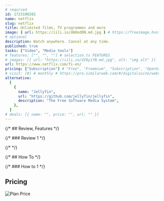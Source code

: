 ```yaml
---
# requried
id: 1723100202
name: netflix
slug: netflix
title: Unlimited films, TV programmes and more
image: { url: https://iili.io/dA0odDN.md.jpg } # https://freeimage.host/
# optional
description: Watch anywhere. Cancel at any time.
published: true
tasks: ["Video", "Media tools"]
# features: ["", "", ""] # selection.ts FEATURES
# images: [{ url: "https://iili.io/dI8yiYB.md.jpg", alt: "img alt" }]
url: https://www.netflix.com/fi-en/
pricing: ["Subscription"] # "Free", "Freemium", "Subscription", "OpenSource", "Paid"
# visit: [0] # monthly # https://pro.similarweb.com/#/digitalsuite/websiteanalysis/home
alternative:
  [
    {
      name: "Jellyfin",
      url: "https://github.com/jellyfin/jellyfin",
      description: "The Free Software Media System",
    },
  ]
# deals: [{ name: "", price: "", url: "" }]
---
```


{/* ## Review, Features */}

{/* ### Review 1 */}

{/* <DetailYoutube videoId="" startTime={0} /> */}

{/* ## How To */}

{/* ### How to 1 */}

## Pricing

<Img
  src="https://p140.p3.n0.cdn.zight.com/items/d5uXZGEb/11d8f3ce-7cbd-4c44-a1b4-5f77ed518c73.jpg"
  alt="Plan Price"
/>
